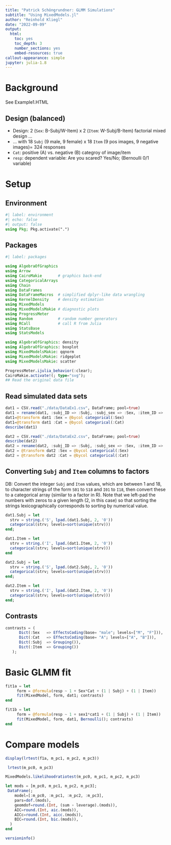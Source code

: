 ```yaml
---
title: "Patrick Schöngrundner: GLMM Simulations"
subtitle: "Using MixedModels.jl"
author: "Reinhold Kliegl"
date: "2022-09-09"
output: 
  html:
    toc: yes
    toc_depth: 3
    number_sections: yes
    embed-resources: true
callout-appearance: simple
jupyter: julia-1.8
---
```


# Background 

See Example1.HTML

## Design (balanced)

+ Design: 2 (`Sex`: B-Subj/W-Item) x 2 (`Item`: W-Subj/B-Item) factorial mixed design ...
+ ... with 18 `Subj` (9 male, 9 female) x 18 `Item` (9 pos images, 9 negative images)= 324 responses
+ `Cat`: positive (A) vs. negative (B) categroy of image/item
+ `resp`: dependent variable: Are you scared? Yes/No; (Bernoulli 0/1 variable)

# Setup

## Environment

```julia
#| label: environment
#| echo: false
#| output: false
using Pkg; Pkg.activate(".")
```

## Packages

```julia
#| label: packages

using AlgebraOfGraphics
using Arrow
using CairoMakie       # graphics back-end
using CategoricalArrays
using Chain
using DataFrames
using DataFrameMacros  # simplified dplyr-like data wrangling 
using KernelDensity    # density estimation
using MixedModels
using MixedModelsMakie # diagnostic plots
using ProgressMeter
using Random           # random number generators
using RCall            # call R from Julia
using StatsBase
using StatsModels

using AlgebraOfGraphics: density
using AlgebraOfGraphics: boxplot
using MixedModelsMakie: qqnorm
using MixedModelsMakie: ridgeplot
using MixedModelsMakie: scatter

ProgressMeter.ijulia_behavior(:clear);
CairoMakie.activate!(; type="svg");
## Read the original data file
```

## Read simulated data sets

```julia
dat1 = CSV.read("./data/DataEx1.csv", DataFrame; pool=true)
dat1 = rename(dat1, :subj_ID => :Subj, :subj_sex => :Sex, :item_ID => :Item, :item_cat => :Cat)
dat1=@transform dat1 :Sex = @bycol categorical(:Sex)
dat1=@transform dat1 :Cat = @bycol categorical(:Cat)
describe(dat1)
```

```julia
dat2 = CSV.read("./data/DataEx2.csv", DataFrame; pool=true)
describe(dat2)
dat2 = rename(dat2, :subj_ID => :Subj, :subj_sex => :Sex, :item_ID => :Item, :item_cat => :Cat)
dat2 = @transform dat2 :Sex = @bycol categorical(:Sex)
dat2 = @transform dat2 :Cat = @bycol categorical(:Cat)
```

## Converting `Subj` and `Item` columns to factors

DB: Convert the integer `Subj` and `Item` values, which are between 1 and 18, to character strings of the form `S01` to `S18` and `I01` to `I18`, then convert these to a categorical array (similar to a factor in R). Note that we left-pad the numbers with zeros to a given length (2, in this case) so that sorting the strings lexicographically corresponds to sorting by numerical value.

```julia
dat1.Subj = let
  strv = string.('S', lpad.(dat1.Subj, 2, '0'))
  categorical(strv; levels=sort(unique(strv)))
end;

dat1.Item = let
  strv = string.('I', lpad.(dat1.Item, 2, '0'))
  categorical(strv; levels=sort(unique(strv)))
end

dat2.Subj = let
  strv = string.('S', lpad.(dat2.Subj, 2, '0'))
  categorical(strv; levels=sort(unique(strv)))
end;

dat2.Item = let
  strv = string.('I', lpad.(dat2.Item, 2, '0'))
  categorical(strv; levels=sort(unique(strv)))
end;
```

## Contrasts

```julia
contrasts = (
      Dict(:Sex   => EffectsCoding(base= "male"; levels=["M", "F"])),
      Dict(:Cat   => EffectsCoding(base= "A"; levels=["A", "B"])),
      Dict(:Subj  => Grouping()),
      Dict(:Item  => Grouping())
   );
```

# Basic GLMM fit

```julia
fit1a = let
     form = @formula(resp ~ 1 + Sex*Cat + (1 | Subj) + (1 | Item))
     fit(MixedModel, form, dat1; contrasts)
end
```

```julia
fit1b = let
     form = @formula(resp ~ 1 + sex1*cat1 + (1 | Subj) + (1 | Item))
     fit(MixedModel, form, dat1, Bernoulli(); contrasts)
end
```

# Compare models

```julia
display(lrtest(f1a, m_pc1, m_pc2, m_pc3))

 lrtest(m_pc0, m_pc3)
```

```julia
MixedModels.likelihoodratiotest(m_pc0, m_pc1, m_pc2, m_pc3)
```

```julia
let mods = [m_pc0, m_pc1, m_pc2, m_pc3];
 DataFrame(;
    model=[:m_pc0, :m_pc1, :m_pc2, :m_pc3],
    pars=dof.(mods),
    geomdof=round.(Int, (sum ∘ leverage).(mods)),
    AIC=round.(Int, aic.(mods)),
    AICc=round.(Int, aicc.(mods)),
    BIC=round.(Int, bic.(mods)),
  )
end
```

```julia
versioninfo()
```


